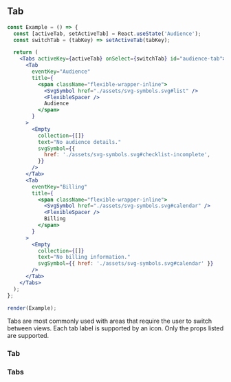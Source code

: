 
## Tab

```jsx live=true
const Example = () => {
  const [activeTab, setActiveTab] = React.useState('Audience');
  const switchTab = (tabKey) => setActiveTab(tabKey);

  return (
    <Tabs activeKey={activeTab} onSelect={switchTab} id="audience-tab">
      <Tab
        eventKey="Audience"
        title={
          <span className="flexible-wrapper-inline">
            <SvgSymbol href="./assets/svg-symbols.svg#list" />
            <FlexibleSpacer />
            Audience
          </span>
        }
      >
        <Empty
          collection={[]}
          text="No audience details."
          svgSymbol={{
            href: './assets/svg-symbols.svg#checklist-incomplete',
          }}
        />
      </Tab>
      <Tab
        eventKey="Billing"
        title={
          <span className="flexible-wrapper-inline">
            <SvgSymbol href="./assets/svg-symbols.svg#calendar" />
            <FlexibleSpacer />
            Billing
          </span>
        }
      >
        <Empty
          collection={[]}
          text="No billing information."
          svgSymbol={{ href: './assets/svg-symbols.svg#calendar' }}
        />
      </Tab>
    </Tabs>
  );
};

render(Example);
```

<DesignNotes>
  Tabs are most commonly used with areas that require the user to switch between views. Each tab label is supported by
  an icon. Only the props listed are supported.
</DesignNotes>

### Tab

<Props componentName="Tab" />

### Tabs

<Props componentName="Tabs" />
